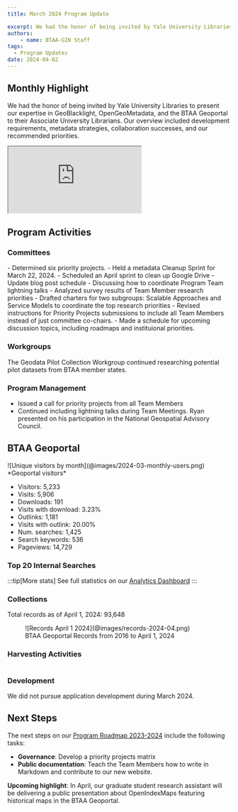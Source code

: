 ```yaml
---
title: March 2024 Program Update

excerpt: We had the honor of being invited by Yale University Libraries to present our expertise in GeoBlacklight, OpenGeoMetadata, and the BTAA Geoportal to their Associate University Librarians. Our overview included development requirements, metadata strategies, collaboration successes, and our recommended priorities.
authors:
    - name: BTAA-GIN Staff
tags:
  - Program Updates
date: 2024-04-02
---
```


<div class="monthly-highlight">

## Monthly Highlight

We had the honor of being invited by Yale University Libraries to present our expertise in GeoBlacklight, OpenGeoMetadata, and the BTAA Geoportal to their Associate University Librarians. Our overview included development requirements, metadata strategies, collaboration successes, and our recommended priorities. 

<iframe
  class="slide-embed"
  src="https://docs.google.com/presentation/d/e/2PACX-1vScmqNGFhuUOYrGMGJv0sx76Fv9i50qppQ8a1mWXBmD8MXhTbQr6hL_Re8aG6gTjbf89LJECZrgBO2G/embed?start=false&loop=false&delayms=3000"
  allowfullscreen
  loading="lazy"
></iframe>

</div>

## Program Activities

### Committees

<CardGrid>
  <Card title="TECHnology">
    - Determined six priority projects.
    - Held a metadata Cleanup Sprint for March 22, 2024.
  </Card>

  <Card title="Community Engagement">
    - Scheduled an April sprint to clean up Google Drive
    - Update blog post schedule
    - Discussing how to coordinate Program Team lightning talks
  </Card>

  <Card title="Knowledge">
    - Analyzed survey results of Team Member research priorities
    - Drafted charters for two subgroups: Scalable Approaches and Service Models to coordinate the top research priorities
  </Card>

  <Card title="Coordination">
    - Revised instructions for Priority Projects submissions to include all Team Members instead of just committee co-chairs.
    - Made a schedule for upcoming discussion topics, including roadmaps and instituional priorities.
  </Card>
</CardGrid>


### Workgroups

The Geodata Pilot Collection Workgroup continued researching potential pilot datasets from BTAA member states.

### Program Management

* Issued a call for priority projects from all Team Members
* Continued including lightning talks during Team Meetings. Ryan presented on his participation in the National Geospatial Advisory Council.


## BTAA Geoportal 

<TwoThirdsLayout>
<div slot="left">
![Unique visitors by month](@images/2024-03-monthly-users.png)
*Geoportal visitors*
</div>
<div slot="right">
<div class="compact-list">

* Visitors:	5,233
* Visits: 5,906
* Downloads:	 191
* Visits with download:	 3.23%
* Outlinks: 1,181	
* Visits with outlink: 20.00%
* Num. searches: 1,425
* Search keywords: 536
* Pageviews: 14,729
</div>
</div>
</TwoThirdsLayout>

### Top 20 Internal Searches

<Table
  src="src/tables/searches_2024-03.csv"
/>

:::tip[More stats]
See full statistics on our [Analytics Dashboard](https://tableau.umn.edu/t/UL/views/BTAAGeoportalusageMatomo/Monthlycharts?%3Aembed=y&%3AisGuestRedirectFromVizportal=y)
:::


### Collections

<p class="records-total">Total records as of April 1, 2024: 93,648</p>

<figure markdown="span">
  ![Records April 1 2024](@images/records-2024-04.png)
  <figcaption>BTAA Geoportal Records from 2016 to April 1, 2024</figcaption>
</figure>


### Harvesting Activities

<Table
  src="src/tables/harvests_2024-03.csv"
    columns={[
    { key: "Task",   width: "50%", filter: "text",  wrap: "nowrap",  render: "markdown" },
    { key: "Records added",  width: "25%", filter: "text"},
    { key: "Records retired",   width: "25%", filter: "text" },
  ]}
/>

### Development

We did not pursue application development during March 2024.


## Next Steps

The next steps on our [Program Roadmap 2023-2024](https://github.com/orgs/geobtaa/projects/10) include the following tasks:

- **Governance**:  Develop a priority projects matrix
- **Public documentation**: Teach the Team Members how to write in Markdown and contribute to our new website.

**Upcoming highlight**: In April, our graduate student research assistant will be delivering a public presentation about OpenIndexMaps featuring historical maps in the BTAA Geoportal.


